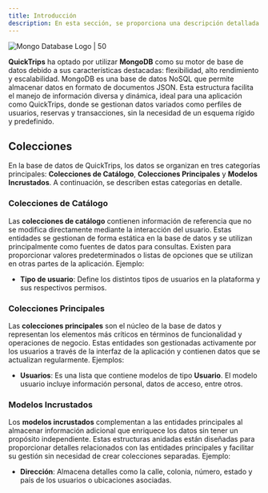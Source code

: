 ```yaml
---
title: Introducción  
description: En esta sección, se proporciona una descripción detallada de la estructura y el funcionamiento de la base de datos de QuickTrips. Se explican aspectos clave como el motor de base de datos utilizado, los modelos de datos, las relaciones entre los mismos y los tipos de consultas que se pueden realizar.
---
```


![Mongo Database Logo | 50 ](/images/mongodb.png)

**QuickTrips** ha optado por utilizar **MongoDB** como su motor de base de datos debido a sus características destacadas: flexibilidad, alto rendimiento y escalabilidad. MongoDB es una base de datos NoSQL que permite almacenar datos en formato de documentos JSON. Esta estructura facilita el manejo de información diversa y dinámica, ideal para una aplicación como QuickTrips, donde se gestionan datos variados como perfiles de usuarios, reservas y transacciones, sin la necesidad de un esquema rígido y predefinido.

## Colecciones

En la base de datos de QuickTrips, los datos se organizan en tres categorías principales: **Colecciones de Catálogo**, **Colecciones Principales** y **Modelos Incrustados**. A continuación, se describen estas categorías en detalle.

### Colecciones de Catálogo

Las **colecciones de catálogo** contienen información de referencia que no se modifica directamente mediante la interacción del usuario. Estas entidades se gestionan de forma estática en la base de datos y se utilizan principalmente como fuentes de datos para consultas. Existen para proporcionar valores predeterminados o listas de opciones que se utilizan en otras partes de la aplicación. Ejemplo:

- **Tipo de usuario**: Define los distintos tipos de usuarios en la plataforma y sus respectivos permisos.

### Colecciones Principales

Las **colecciones principales** son el núcleo de la base de datos y representan los elementos más críticos en términos de funcionalidad y operaciones de negocio. Estas entidades son gestionadas activamente por los usuarios a través de la interfaz de la aplicación y contienen datos que se actualizan regularmente. Ejemplos:

- **Usuarios**: Es una lista que contiene modelos de tipo **Usuario**. El modelo usuario incluye información personal, datos de acceso, entre otros.

### Modelos Incrustados

Los **modelos incrustados** complementan a las entidades principales al almacenar información adicional que enriquece los datos sin tener un propósito independiente. Estas estructuras anidadas están diseñadas para proporcionar detalles relacionados con las entidades principales y facilitar su gestión sin necesidad de crear colecciones separadas. Ejemplo:

- **Dirección**: Almacena detalles como la calle, colonia, número, estado y país de los usuarios o ubicaciones asociadas.
